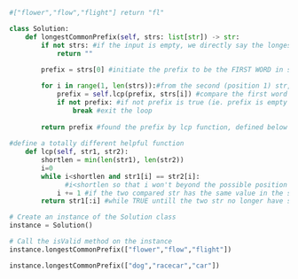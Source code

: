```python
#["flower","flow","flight"] return "fl"

class Solution:
    def longestCommonPrefix(self, strs: list[str]) -> str:
        if not strs: #if the input is empty, we directly say the longestcommonprefix is empty
            return ""
        
        prefix = strs[0] #initiate the prefix to be the FIRST WORD in strs

        for i in range(1, len(strs)):#from the second (position 1) str, till the last str (position len(strs))
            prefix = self.lcp(prefix, strs[i]) #compare the first word to the second_till_last word
            if not prefix: #if not prefix is true (ie. prefix is empty after the self.lcp function) then break
                break #exit the loop
        
        return prefix #found the prefix by lcp function, defined below
      
#define a totally different helpful function 
    def lcp(self, str1, str2):
        shortlen = min(len(str1), len(str2))
        i=0
        while i<shortlen and str1[i] == str2[i]:
              #i<shortlen so that i won't beyond the possible position values can take by any str that are currently being compared
            i += 1 #if the two compared str has the same value in the same position, move to the next position to conduct the same comparison
        return str1[:i] #while TRUE untill the two str no longer have same value for the same position, then return that i, up to the first several character in str1


```


```python
# Create an instance of the Solution class
instance = Solution()

# Call the isValid method on the instance
instance.longestCommonPrefix(["flower","flow","flight"])

instance.longestCommonPrefix(["dog","racecar","car"])

```
